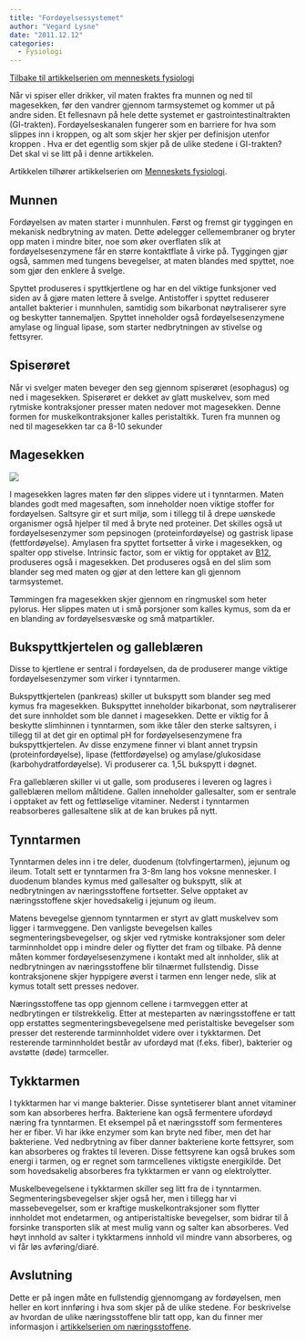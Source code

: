 ```yaml
---
title: "Fordøyelsessystemet"
author: "Vegard Lysne"
date: "2011.12.12"
categories: 
  - Fysiologi
---
```


[Tilbake til artikkelserien om menneskets fysiologi](../../fysiologi.html)

Når vi spiser eller drikker, vil maten fraktes fra munnen og ned til magesekken, før den vandrer gjennom tarmsystemet og kommer ut på andre siden. Et fellesnavn på hele dette systemet er gastrointestinaltrakten (GI-trakten). Fordøyelseskanalen fungerer som en barriere for hva som slippes inn i kroppen, og alt som skjer her skjer per definisjon utenfor kroppen . Hva er det egentlig som skjer på de ulike stedene i GI-trakten? Det skal vi se litt på i denne artikkelen.

Artikkelen tilhører artikkelserien om [Menneskets fysiologi](../../fysiologi.qmd "Menneskets fysiologi").

## Munnen

Fordøyelsen av maten starter i munnhulen. Først og fremst gir tyggingen en mekanisk nedbrytning av maten. Dette ødelegger cellemembraner og bryter opp maten i mindre biter, noe som øker overflaten slik at fordøyelsesenzymene får en større kontaktflate å virke på. Tyggingen gjør også, sammen med tungens bevegelser, at maten blandes med spyttet, noe som gjør den enklere å svelge.

Spyttet produseres i spyttkjertlene og har en del viktige funksjoner ved siden av å gjøre maten lettere å svelge. Antistoffer i spyttet reduserer antallet bakterier i munnhulen, samtidig som bikarbonat nøytraliserer syre og beskytter tannemaljen. Spyttet inneholder også fordøyelsesenzymene amylase og lingual lipase, som starter nedbrytningen av stivelse og fettsyrer.

## Spiserøret

Når vi svelger maten beveger den seg gjennom spiserøret (esophagus) og ned i magesekken. Spiserøret er dekket av glatt muskelvev, som med rytmiske kontraksjoner presser maten nedover mot magesekken. Denne formen for muskelkontraksjoner kalles peristaltikk. Turen fra munnen og ned til magesekken tar ca 8-10 sekunder

## Magesekken

![](images/clipboard-262814839.png)

I magesekken lagres maten før den slippes videre ut i tynntarmen. Maten blandes godt med magesaften, som inneholder noen viktige stoffer for fordøyelsen. Saltsyre gir et surt miljø, som i tillegg til å drepe uønskede organismer også hjelper til med å bryte ned proteiner. Det skilles også ut fordøyelsesenzymer som pepsinogen (proteinfordøyelse) og gastrisk lipase (fettfordøyelse). Amylasen fra spyttet fortsetter å virke i magesekken, og spalter opp stivelse. Intrinsic factor, som er viktig for opptaket av [B12](../naeringsstoffer/kobalamin.qmd "Kobalamin, vitamin B12"), produseres også i magesekken. Det produseres også en del slim som blander seg med maten og gjør at den lettere kan gli gjennom tarmsystemet.

Tømmingen fra magesekken skjer gjennom en ringmuskel som heter pylorus. Her slippes maten ut i små porsjoner som kalles kymus, som da er en blanding av fordøyelsesvæske og små matpartikler.

## Bukspyttkjertelen og galleblæren

Disse to kjertlene er sentral i fordøyelsen, da de produserer mange viktige fordøyelsesenzymer som virker i tynntarmen.

Bukspyttkjertelen (pankreas) skiller ut bukspytt som blander seg med kymus fra magesekken. Bukspyttet inneholder bikarbonat, som nøytraliserer det sure innholdet som ble dannet i magesekken. Dette er viktig for å beskytte slimhinnen i tynntarmen, som ikke tåler den sterke saltsyren, i tillegg til at det gir en optimal pH for fordøyelsesenzymene fra bukspyttkjertelen. Av disse enzymene finner vi blant annet trypsin (proteinfordøyelse), lipase (fettfordøyelse) og amylase/glukosidase (karbohydratfordøyelse). Vi produserer ca. 1,5L bukspytt i døgnet.

Fra galleblæren skiller vi ut galle, som produseres i leveren og lagres i galleblæren mellom måltidene. Gallen inneholder gallesalter, som er sentrale i opptaket av fett og fettløselige vitaminer. Nederst i tynntarmen reabsorberes gallesaltene slik at de kan brukes på nytt.

## Tynntarmen

Tynntarmen deles inn i tre deler, duodenum (tolvfingertarmen), jejunum og ileum. Totalt sett er tynntarmen fra 3-8m lang hos voksne mennesker. I duodenum blandes kymus med gallesalter og bukspytt, slik at nedbrytningen av næringsstoffene fortsetter. Selve opptaket av næringsstoffene skjer hovedsakelig i jejunum og ileum.

Matens bevegelse gjennom tynntarmen er styrt av glatt muskelvev som ligger i tarmveggene. Den vanligste bevegelsen kalles segmenteringsbevegelser, og skjer ved rytmiske kontraksjoner som deler tarminnholdet opp i mindre deler og flytter det fram og tilbake. På denne måten kommer fordøyelsesenzymene i kontakt med alt innholder, slik at nedbrytningen av næringsstoffene blir tilnærmet fullstendig. Disse kontraksjonene skjer hyppigere øverst i tarmen enn lenger nede, slik at kymus totalt sett presses nedover.

Næringsstoffene tas opp gjennom cellene i tarmveggen etter at nedbrytingen er tilstrekkelig. Etter at mesteparten av næringsstoffene er tatt opp erstattes segmenteringsbevegelsene med peristaltiske bevegelser som presser det resterende tarminnholdet videre over i tykktarmen. Det resterende tarminnholdet består av ufordøyd mat (f.eks. fiber), bakterier og avstøtte (døde) tarmceller.

## Tykktarmen

I tykktarmen har vi mange bakterier. Disse syntetiserer blant annet vitaminer som kan absorberes herfra. Bakteriene kan også fermentere ufordøyd næring fra tynntarmen. Et eksempel på et næringsstoff som fermenteres her er fiber. Vi har ikke enzymer som kan bryte ned fiber, men det har bakteriene. Ved nedbrytning av fiber danner bakteriene korte fettsyrer, som kan absorberes og fraktes til leveren. Disse fettsyrene kan også brukes som energi i tarmen, og er regnet som tarmcellenes viktigste energikilde. Det som hovedsakelig absorberes fra tykktarmen er vann og elektrolytter.

Muskelbevegelsene i tykktarmen skiller seg litt fra de i tynntarmen. Segmenteringsbevegelser skjer også her, men i tillegg har vi massebevegelser, som er kraftige muskelkontraksjoner som flytter innholdet mot endetarmen, og antiperistaltiske bevegelser, som bidrar til å forsinke transporten slik at mest mulig vann og salter kan absorberes. Ved høyt innhold av salter i tykktarmens innhold vil mindre vann absorberes, og vi får løs avføring/diaré.

## Avslutning

Dette er på ingen måte en fullstendig gjennomgang av fordøyelsen, men heller en kort innføring i hva som skjer på de ulike stedene. For beskrivelse av hvordan de ulike næringsstoffene blir tatt opp, kan du finner mer informasjon i [artikkelserien om næringsstoffene](../../naeringsstoffer.qmd "Artikkelserie om Næringsstoffene").
